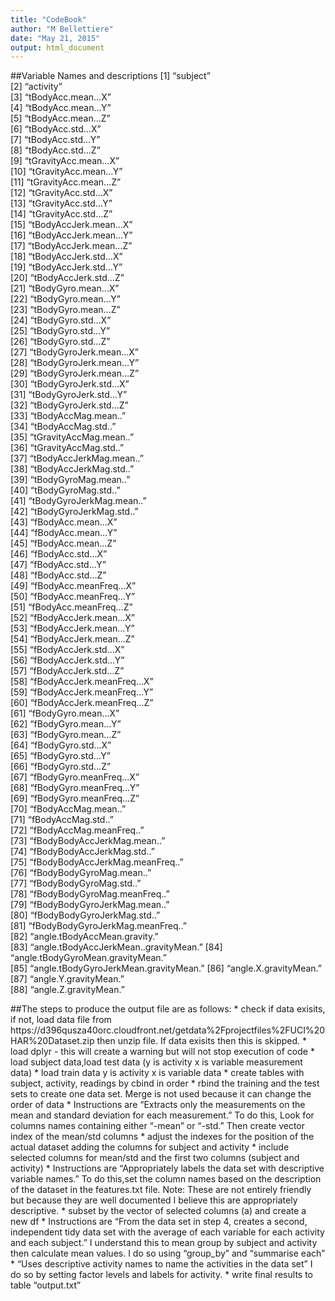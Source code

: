 ```yaml
---
title: "CodeBook"
author: "M Bellettiere"
date: "May 21, 2015"
output: html_document
---
```


##Variable Names and descriptions
[1] "subject"                             
 [2] "activity"                            
 [3] "tBodyAcc.mean...X"                   
 [4] "tBodyAcc.mean...Y"                   
 [5] "tBodyAcc.mean...Z"                   
 [6] "tBodyAcc.std...X"                    
 [7] "tBodyAcc.std...Y"                    
 [8] "tBodyAcc.std...Z"                    
 [9] "tGravityAcc.mean...X"                
[10] "tGravityAcc.mean...Y"                
[11] "tGravityAcc.mean...Z"                
[12] "tGravityAcc.std...X"                 
[13] "tGravityAcc.std...Y"                 
[14] "tGravityAcc.std...Z"                 
[15] "tBodyAccJerk.mean...X"               
[16] "tBodyAccJerk.mean...Y"               
[17] "tBodyAccJerk.mean...Z"               
[18] "tBodyAccJerk.std...X"                
[19] "tBodyAccJerk.std...Y"                
[20] "tBodyAccJerk.std...Z"                
[21] "tBodyGyro.mean...X"                  
[22] "tBodyGyro.mean...Y"                  
[23] "tBodyGyro.mean...Z"                  
[24] "tBodyGyro.std...X"                   
[25] "tBodyGyro.std...Y"                   
[26] "tBodyGyro.std...Z"                   
[27] "tBodyGyroJerk.mean...X"              
[28] "tBodyGyroJerk.mean...Y"              
[29] "tBodyGyroJerk.mean...Z"              
[30] "tBodyGyroJerk.std...X"               
[31] "tBodyGyroJerk.std...Y"               
[32] "tBodyGyroJerk.std...Z"               
[33] "tBodyAccMag.mean.."                  
[34] "tBodyAccMag.std.."                   
[35] "tGravityAccMag.mean.."               
[36] "tGravityAccMag.std.."                
[37] "tBodyAccJerkMag.mean.."              
[38] "tBodyAccJerkMag.std.."               
[39] "tBodyGyroMag.mean.."                 
[40] "tBodyGyroMag.std.."                  
[41] "tBodyGyroJerkMag.mean.."             
[42] "tBodyGyroJerkMag.std.."              
[43] "fBodyAcc.mean...X"                   
[44] "fBodyAcc.mean...Y"                   
[45] "fBodyAcc.mean...Z"                   
[46] "fBodyAcc.std...X"                    
[47] "fBodyAcc.std...Y"                    
[48] "fBodyAcc.std...Z"                    
[49] "fBodyAcc.meanFreq...X"               
[50] "fBodyAcc.meanFreq...Y"               
[51] "fBodyAcc.meanFreq...Z"               
[52] "fBodyAccJerk.mean...X"               
[53] "fBodyAccJerk.mean...Y"               
[54] "fBodyAccJerk.mean...Z"               
[55] "fBodyAccJerk.std...X"                
[56] "fBodyAccJerk.std...Y"                
[57] "fBodyAccJerk.std...Z"                
[58] "fBodyAccJerk.meanFreq...X"           
[59] "fBodyAccJerk.meanFreq...Y"           
[60] "fBodyAccJerk.meanFreq...Z"           
[61] "fBodyGyro.mean...X"                  
[62] "fBodyGyro.mean...Y"                  
[63] "fBodyGyro.mean...Z"                  
[64] "fBodyGyro.std...X"                   
[65] "fBodyGyro.std...Y"                   
[66] "fBodyGyro.std...Z"                   
[67] "fBodyGyro.meanFreq...X"              
[68] "fBodyGyro.meanFreq...Y"              
[69] "fBodyGyro.meanFreq...Z"              
[70] "fBodyAccMag.mean.."                  
[71] "fBodyAccMag.std.."                   
[72] "fBodyAccMag.meanFreq.."              
[73] "fBodyBodyAccJerkMag.mean.."          
[74] "fBodyBodyAccJerkMag.std.."           
[75] "fBodyBodyAccJerkMag.meanFreq.."      
[76] "fBodyBodyGyroMag.mean.."             
[77] "fBodyBodyGyroMag.std.."              
[78] "fBodyBodyGyroMag.meanFreq.."         
[79] "fBodyBodyGyroJerkMag.mean.."         
[80] "fBodyBodyGyroJerkMag.std.."          
[81] "fBodyBodyGyroJerkMag.meanFreq.."     
[82] "angle.tBodyAccMean.gravity."         
[83] "angle.tBodyAccJerkMean..gravityMean."
[84] "angle.tBodyGyroMean.gravityMean."    
[85] "angle.tBodyGyroJerkMean.gravityMean."
[86] "angle.X.gravityMean."                
[87] "angle.Y.gravityMean."                
[88] "angle.Z.gravityMean." 

##The steps to produce the output file are as follows:
* check if data exisits, if not, load data file from https://d396qusza40orc.cloudfront.net/getdata%2Fprojectfiles%2FUCI%20HAR%20Dataset.zip then unzip file. If data exisits then this is skipped.
* load dplyr - this will create a warning but will not stop execution of code
* load subject data,load test data (y is activity x is variable measurement data)
* load train data y is activity x is variable data
* create tables with subject, activity, readings by cbind in order
* rbind the training and the test sets to create one data set. Merge is not used because it can change the order of data
* Instructions are "Extracts only the measurements on the mean and standard deviation for each measurement." To do this, Look for columns names containing either "-mean" or "-std." Then create vector index of the mean/std columns 
* adjust the indexes for the position of the actual dataset adding the columns for subject and activity
* include selected columns for mean/std and the first two columns (subject and activity)
* Instructions are "Appropriately labels the data set with descriptive variable names."  To do this,set the column names based on the description of the dataset in the features.txt file. Note: These are not entirely friendly but because they are well documented I believe this are appropriately descriptive.
* subset by the vector of selected columns (a) and create a new df
* Instructions are "From the data set in step 4, creates a second, independent tidy data set with the average of each variable for each activity and each subject." I understand this to mean group by subject and activity then calculate mean values. I do so using "group_by" and "summarise each"
* "Uses descriptive activity names to name the activities in the data set" I do so by setting factor levels and labels for activity.
* write final results to table "output.txt"  